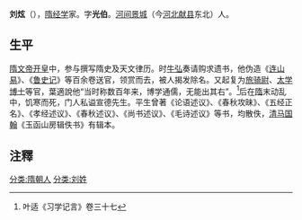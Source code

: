 '''刘炫'''（{{bd|约546年||约613年}}），[[隋朝|隋]][[经学|经学]]家。字'''光伯'''。[[河间|河间]][[景城|景城]]（今[[河北|河北]][[献县|献县]]东北）人。
==生平==
[[隋文帝|隋文帝]][[开皇|开皇]]中，参与撰写隋史及天文律历。时[[牛弘|牛弘]]奏请购求遗书，他伪造《[[连山易|连山易]]》、《[[鲁史记|鲁史记]]》等百余卷送官，领赏而去，被人揭发除名。又起复为[[旅骑尉|旅骑尉]]、[[太学|太学]][[博士|博士]]等官，葉適說他“当时称数百年来，博学通儒，无能出其右”。<ref>叶适《习学记言》卷三十七</ref>后在[[隋|隋]]末动乱中，饥寒而死，门人私谥宣德先生。平生曾著《论语述议》、《春秋攻昧》、《五经正名》、《孝经述议》、《春秋述议》、《尚书述议》、《毛诗述议》等书，均散佚，[[清|清]][[马国翰|马国翰]]《玉函山房辑佚书》有辑本。

== 注釋 ==
{{reflist}}

[[分类:隋朝人|分类:隋朝人]]
[[分类:刘姓|分类:刘姓]]